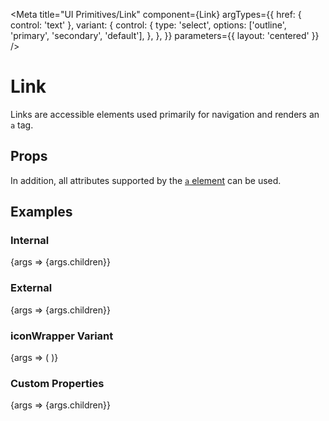 

<Meta
  title="UI Primitives/Link"
  component={Link}
  argTypes={{
    href: { control: 'text' },
    variant: {
      control: {
        type: 'select',
        options: ['outline', 'primary', 'secondary', 'default'],
      },
    },
  }}
  parameters={{ layout: 'centered' }}
/>

# Link

Links are accessible elements used primarily for navigation and renders an `a` tag.

## Props

<ArgsTable of={Link} />

In addition, all attributes supported by the [`a` element](https://developer.mozilla.org/en-US/docs/Web/HTML/Element/a#attributes) can be used.

## Examples

### Internal

<Preview>
  <Story
    name="Internal"
    args={{
      children: 'Internal link',
      href: '/products/foo-bar',
      variant: 'default',
    }}
  >
    {args => <Link {...args}>{args.children}</Link>}
  </Story>
</Preview>

### External

<Preview>
  <Story
    name="External"
    argTypes={{
      href: {
        table: {
          disable: true,
        },
      },
    }}
    args={{
      children: 'External link',
      href: 'https://getshogun.com',
      variant: 'default',
    }}
  >
    {args => <Link {...args}>{args.children}</Link>}
  </Story>
</Preview>

### iconWrapper Variant

<Preview>
  <Story
    name="iconWrapper"
    argTypes={{
      href: {
        table: {
          disable: true,
        },
      },
      variant: {
        table: {
          disable: true,
        },
      },
    }}
  >
    {args => (
      <Link href="https://getshogun.com" size={8} variant="iconWrapper" aria-label="search">
        <Icon icon="SearchIcon" size="md" />
      </Link>
    )}
  </Story>
</Preview>

### Custom Properties

<Preview>
  <Story
    name="Custom Properties"
    args={{
      children: 'Click here',
      href: 'https://getshogun.com',
      target: '_blank',
      title: 'Go to Shogun',
    }}
  >
    {args => <Link {...args}>{args.children}</Link>}
  </Story>
</Preview>
